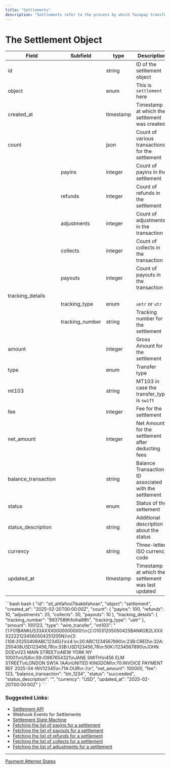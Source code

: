 ```yaml
---
title: "Settlements"
description: "Settlements refer to the process by which Tazapay transfers (or \"sweeps\") all collected customer payments into your added bank account. It involves consolidating payments processed over a specific period and moving these funds, typically on a weekly or scheduled basis."
---
```


# The Settlement Object

| Field                | Subfield         | type      | Description                                           |
| -------------------- | ---------------- | --------- | ----------------------------------------------------- |
| id                   |                  | string    | ID of the settlement object                           |
| object               |                  | enum      | This is `settlement` here                             |
| created\_at          |                  | timestamp | Timestamp at which the settlement was created         |
| count                |                  | json      | Count of various transactions for the settlement      |
|                      | payins           | integer   | Count of payins in the settlement                     |
|                      | refunds          | integer   | Count of refunds in the settlement                    |
|                      | adjustments      | integer   | Count of adjustments in the transaction               |
|                      | collects         | integer   | Count of collects in the transaction                  |
|                      | payouts          | integer   | Count of payouts in the transaction                   |
| tracking\_details    |                  |           |                                                       |
|                      | tracking\_type   | enum      | `uetr` or `utr`                                       |
|                      | tracking\_number | string    | Tracking number for the settlement                    |
| amount               |                  | integer   | Gross Amount for the settlement                       |
| type                 |                  | enum      | Transfer type                                         |
| mt103                |                  | string    | MT103 in case the transfer\_type is `swift`           |
| fee                  |                  | integer   | Fee for the settlement                                |
| net\_amount          |                  | integer   | Net Amount for the settlement after deducting fees    |
| balance\_transaction |                  | string    | Balance Transaction ID associated with the settlement |
| status               |                  | enum      | Status of the settement                               |
| status\_description  |                  | string    | Additional description about the status               |
| currency             |                  | string    | Three-letter ISO currency code                        |
| updated\_at          |                  | timestamp | Timestamp at which the settlement was last updated    |

<CodeGroup>
  ```bash bash
  {
      "id": "stl_ahfafooi7ibakbfahoan",
      "object": "settlement",
      "created_at": "2025-02-20T00:00:00Z",
      "count": {
          "payins": 100,
          "refunds": 10,
          "adjustments": 25,
          "collects": 30,
          "payouts": 10
      },
      "tracking_details": {
          "tracking_number": "8937589hfoiha98h",
          "tracking_type": "uetr"
      },
      "amount": 100123,
      "type": "wire_transfer",
      "mt103": "{1:F01BANKUS33AXXX0000000000}\n{2:O1031205050425BANKGB2LXXXX22221234560504251205N}\n{3:{108:20250408ABC12345}}\n{4:\n:20:ABC1234567890\n:23B:CRED\n:32A:250408USD123456,78\n:33B:USD123456,78\n:50K:/1234567890\nJOHN DOE\n123 MAIN STREET\nNEW YORK NY 10001\nUSA\n:59:/0987654321\nJANE SMITH\n456 ELM STREET\nLONDON SW1A 1AA\nUNITED KINGDOM\n:70:INVOICE PAYMENT REF 2025-04-INV12345\n:71A:OUR\n-}\n",
      "net_amount": 100000,
      "fee": 123,
      "balance_transaction": "btr_1234",
      "status": "succeeded",
      "status_description": "",
      "currency": "USD",
      "updated_at": "2025-02-20T00:00:00Z"
  }
  ```
</CodeGroup>

### Suggested Links:

* [Settlement API](https://docs.tazapay.com/reference/fetch-payins)
* Webhook Events for Settlements
* [Settlement State Machine](https://docs.tazapay.com/docs/settlement-state-machine)
* [Fetching the list of payins for a settlement](https://docs.tazapay.com/reference/fetch-payins)
* [Fetching the list of payouts for a settlement](https://docs.tazapay.com/reference/fetch-payouts)
* [Fetching the list of refunds for a settlement](https://docs.tazapay.com/reference/fetch-refunds)
* [Fetching the list of collects for a settlement](https://docs.tazapay.com/reference/fetch-collects)
* [Fetching the list of adjustments for a settlement](https://docs.tazapay.com/reference/fetch-adjustments)

***

[Payment Attempt States](/docs/payment-attempt-states-1)
